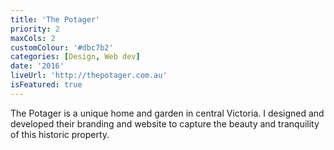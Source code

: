 ```yaml
---
title: 'The Potager'
priority: 2
maxCols: 2
customColour: '#dbc7b2'
categories: [Design, Web dev]
date: '2016'
liveUrl: 'http://thepotager.com.au'
isFeatured: true
---
```


The Potager is a unique home and garden in central Victoria. I designed and developed their branding and website to capture the beauty and tranquility of this historic property.
